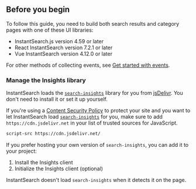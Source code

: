 ## Before you begin

To follow this guide, you need to build both search results and category pages with one of these UI libraries:

- InstantSearch.js version 4.59 or later
- React InstantSearch version 7.2.1 or later
- Vue InstantSearch version 4.12.0 or later

For other methods of collecting events, see [Get started with events](/guides/send-events/get-started).

### Manage the Insights library

InstantSearch loads the [`search-insights`](/api-reference/insights-api/) library for you from [jsDelivr](https://www.jsdelivr.com/).
You don't need to install it or set it up yourself.

If you're using a [Content Security Policy](https://developer.mozilla.org/en-US/docs/Web/HTTP/CSP) to protect your site and you want to let InstantSearch load [`search-insights`](/doc/api-client/methods/insights/) for you, make sure to add `https://cdn.jsdelivr.net` in your list of trusted sources for JavaScript.

```txt
script-src https://cdn.jsdelivr.net/
```

If you prefer hosting your own version of `search-insights`, you can add it to your project:

1. Install the Insights client
1. Initialize the Insights client (optional)

InstantSearch doesn't load `search-insights` when it detects it on the page.